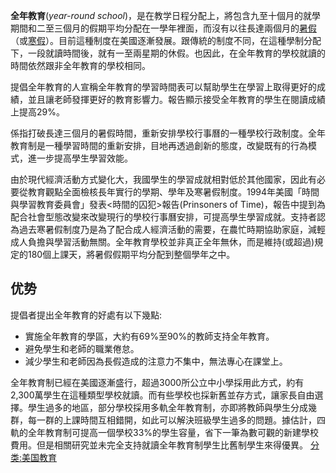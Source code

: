 {{unreferenced|time=2015-09-15T06:18:52+00:00}}
'''全年教育'''(''year-round school'')，是在教学日程分配上，將包含九至十個月的就學期間和二至三個月的假期平均分配在一學年裡面，而沒有以往長達兩個月的[[暑假|暑假]]（或[[寒假|寒假]]）。目前這種制度在美國逐漸發展。跟傳統的制度不同，在這種學制分配下，一段就讀時間後，就有一至兩星期的休假。也因此，在全年教育的學校就讀的時間依然跟非全年教育的學校相同。

提倡全年教育的人宣稱全年教育的學習時間表可以幫助學生在學習上取得更好的成績，並且讓老師發揮更好的教育影響力。報告顯示接受全年教育的學生在閱讀成績上提高29%。

係指打破長達三個月的暑假時間，重新安排學校行事曆的一種學校行政制度。全年教育制是一種學習時間的重新安排，目地再透過創新的態度，改變既有的行為模式，進一步提高學生學習效能。

由於現代經濟活動方式變化大，我國學生的學習成就相對低於其他國家，因此有必要從教育觀點全面檢核長年實行的學期、學年及寒暑假制度。1994年美國「時間與學習教育委員會」發表<時間的囚犯>報告(Prinsoners of Time)，報告中提到為配合社會型態改變來改變現行的學校行事曆安排，可提高學生學習成就。支持者認為過去寒暑假制度乃是為了配合成人經濟活動的需要，在農忙時期協助家庭，減輕成人負擔與學習活動無關。全年教育學校並非真正全年無休，而是維持(或超過)規定的180個上課天，將暑假假期平均分配到整個學年之中。

== 优势 ==
提倡者提出全年教育的好處有以下幾點:

* 實施全年教育的學區，大約有69%至90%的教師支持全年教育。
* 避免學生和老師的職業倦怠。
* 減少學生和老師因為長假造成的注意力不集中，無法專心在課堂上。

全年教育制已經在美國逐漸盛行，超過3000所公立中小學採用此方式，約有2,300萬學生在這種類型學校就讀。而有些學校也採新舊並存方式，讓家長自由選擇。學生過多的地區，部分學校採用多軌全年教育制，亦即將教師與學生分成幾群，每一群的上課時間互相錯開，如此可以解決班級學生過多的問題。據估計，四軌的全年教育制可提高一個學校33%的學生容量，省下一筆為數可觀的新建學校費用。但是相關研究並未完全支持就讀全年教育制學生比舊制學生來得優異。
[[分类:美国教育|分类:美国教育]]